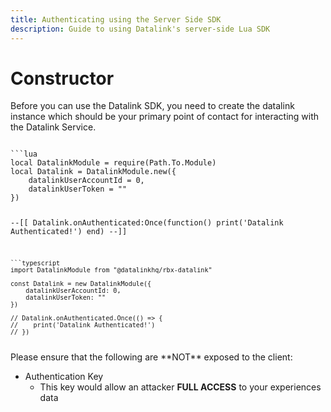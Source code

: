 ---
title: Authenticating using the Server Side SDK
description: Guide to using Datalink's server-side Lua SDK
---


# Constructor
Before you can use the Datalink SDK, you need to create the datalink instance which should be your primary point of contact for interacting with the Datalink Service.

<Code>
```lua
local DatalinkModule = require(Path.To.Module)
local Datalink = DatalinkModule.new({
	datalinkUserAccountId = 0,
	datalinkUserToken = ""
})

--[[
Datalink.onAuthenticated:Once(function()
	print('Datalink Authenticated!')
end)
--]]

```
```typescript
import DatalinkModule from "@datalinkhq/rbx-datalink"

const Datalink = new DatalinkModule({
	datalinkUserAccountId: 0,
	datalinkUserToken: ""
})

// Datalink.onAuthenticated.Once(() => {
//    print('Datalink Authenticated!')
// })

```
</Code>

<Callout type="error" emoji="⚠️">
  Please ensure that the following are **NOT** exposed to the client:

  - Authentication Key
    - This key would allow an attacker **FULL ACCESS** to your experiences data
</Callout>
